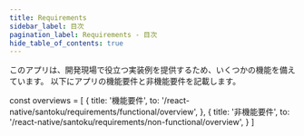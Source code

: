 ```yaml
---
title: Requirements
sidebar_label: 目次
pagination_label: Requirements - 目次
hide_table_of_contents: true
---
```


このアプリは、開発現場で役立つ実装例を提供するため、いくつかの機能を備えています。
以下にアプリの機能要件と非機能要件を記載します。

<!-- textlint-disable ja-technical-writing/sentence-length,ja-technical-writing/max-comma,ja-spacing/ja-no-space-around-parentheses,jtf-style/3.3.かっこ類と隣接する文字の間のスペースの有無,ja-technical-writing/ja-no-mixed-period,ja-technical-writing/no-unmatched-pair -->

const overviews = [
  {
    title: '機能要件',
    to: '/react-native/santoku/requirements/functional/overview',
  },
  {
    title: '非機能要件',
    to: '/react-native/santoku/requirements/non-functional/overview',
  }
]

<PageList overviews={overviews} colSize={12} />

<!-- textlint-enable ja-technical-writing/sentence-length,ja-technical-writing/max-comma,ja-spacing/ja-no-space-around-parentheses,jtf-style/3.3.かっこ類と隣接する文字の間のスペースの有無,ja-technical-writing/ja-no-mixed-period,ja-technical-writing/no-unmatched-pair -->
